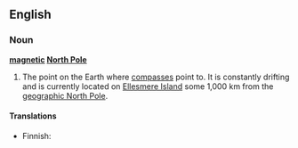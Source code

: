 {{wikipedia}}
==English==

===Noun===
{{en-noun|-}}
'''[[magnetic]] [[North Pole]]'''

# The point on the Earth where [[compass]]es point to. It is constantly drifting and is currently located on [[Ellesmere Island]] some 1,000 km from the [[geographic North Pole]].

====Translations====
{{trans-top|point were a compass needle points to}}
* Finnish: {{t|fi|magneettinen}} {{t|fi|pohjoisnapa}}
{{trans-mid}}
{{trans-bottom}}